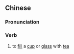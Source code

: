 ==Chinese==
{{zh-forms|alt=漛茶-Min Nan,滕茶-Min Nan}}

===Pronunciation===
{{zh-pron
|m=zhēnchá
|c=zam1 caa4
|h=pfs=chṳ̂m-chhà
|mn=xm,qz,tw:thîn-tê/zz:thîn-têe
|cat=v
}}

===Verb===
{{zh-verb}}

# to [[fill]] a [[cup]] or [[glass]] with [[tea]]